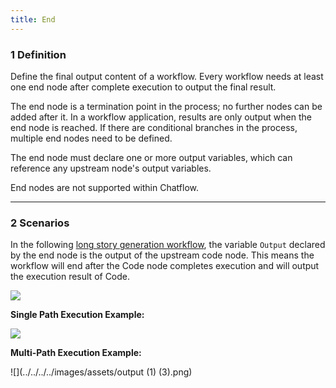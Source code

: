 ```yaml
---
title: End
---
```


### 1 Definition

Define the final output content of a workflow. Every workflow needs at least one end node after complete execution to output the final result.

The end node is a termination point in the process; no further nodes can be added after it. In a workflow application, results are only output when the end node is reached. If there are conditional branches in the process, multiple end nodes need to be defined.

The end node must declare one or more output variables, which can reference any upstream node's output variables.


<Note>End nodes are not supported within Chatflow.</Note>

***

### 2 Scenarios

In the following [long story generation workflow](iteration.md#example-2-long-article-iterative-generation-another-scheduling-method), the variable `Output` declared by the end node is the output of the upstream code node. This means the workflow will end after the Code node completes execution and will output the execution result of Code.

![](../../../../images/assets/end-answer.png)

**Single Path Execution Example:**

![](../../../../images/assets/single-path-execution.png)

**Multi-Path Execution Example:**

![](../../../../images/assets/output (1) (3).png)
